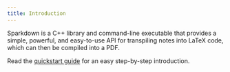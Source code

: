 ```yaml
---
title: Introduction
---
```


Sparkdown is a C++ library and command-line executable that provides
a simple, powerful, and easy-to-use API for transpiling notes into LaTeX code,
which can then be compiled into a PDF.

Read the [quickstart guide](/docs/getting-started/intro)
for an easy step-by-step introduction.
